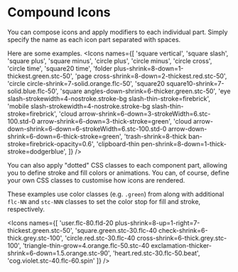 
# Compound Icons

You can compose icons and apply modifiers to each individual part.
Simply specify the name as each icon part separated with spaces.

Here are some examples.
<Icons
  names={[
    'square vertical',
    'square slash',
    'square plus',
    'square minus',
    'circle plus',
    'circle minus',
    'circle cross',
    'circle time',
    'square20 time',
    'folder plus-shrink=8-down=1-thickest.green.stc-50',
    'page cross-shrink=8-down=2-thickest.red.stc-50',
    'circle circle-shrink=7-solid.orange.flc-50',
    'square20 square10-shrink=7-solid.blue.flc-50',
    'square angles-down-shrink=6-thicker.green.stc-50',
    'eye slash-strokewidth=4-nostroke.stroke-bg slash-thin-stroke=firebrick',
    'mobile slash-strokewidth=4-nostroke.stroke-bg slash-thin-stroke=firebrick',
    'cloud arrow-shrink=6-down=3-strokeWidth=6.stc-100.std-0 arrow-shrink=6-down=3-thick-stroke=green',
    'cloud arrow-down-shrink=6-down=6-strokeWidth=6.stc-100.std-0 arrow-down-shrink=6-down=6-thick-stroke=green',
    'trash-shrink=8-thick ban-stroke=firebrick-opacity=0.6',
    'clipboard-thin pen-shrink=8-down=1-thick-stroke=dodgerblue',
  ]}
/>

You can also apply "dotted" CSS classes to each component part, allowing you
to define stroke and fill colors or animations. You can, of course, define
your own CSS classes to customise how icons are rendered.

These examples use color classes (e.g. `.green`) from <BadgerCSSLink/> along
with additional `flc-NN` and `stc-NNN` classes to set the color stop for fill
and stroke, respectively.

<Icons
  names={[
    'user.flc-80.fld-20 plus-shrink=8-up=1-right=7-thickest.green.stc-50',
    'square.green.stc-30.flc-40 check-shrink=6-thick.grey.stc-100',
    'circle.red.stc-30.flc-40 cross-shrink=6-thick.grey.stc-100',
    'triangle-thin-grow=4.orange.flc-50.stc-40 exclamation-thicker-shrink=6-down=1.5.orange.stc-90',
    'heart.red.stc-30.flc-50.beat', 'cog.violet.stc-40.flc-60.spin'
  ]}
/>

